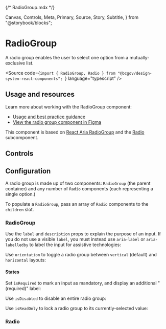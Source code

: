 {/* RadioGroup.mdx */}

  Canvas,
  Controls,
  Meta,
  Primary,
  Source,
  Story,
  Subtitle,
} from "@storybook/blocks";


<Meta of={RadioGroupStories} />

# RadioGroup

<Subtitle>
  A radio group enables the user to select one option from a mutually-exclusive
  list.
</Subtitle>

<Source
  code={`import { RadioGroup, Radio } from "@bcgov/design-system-react-components"; `}
  language="typescript"
/>

## Usage and resources

Learn more about working with the RadioGroup component:

- [Usage and best practice guidance]()
- [View the radio group component in Figma](https://www2.gov.bc.ca/gov/content?id=8E36BE1D10E04A17B0CD4D913FA7AC43#designers)

This component is based on [React Aria RadioGroup](https://react-spectrum.adobe.com/react-aria/RadioGroup.html) and the [Radio](https://react-spectrum.adobe.com/react-aria/RadioGroup.html#radio) subcomponent.

## Controls

<Primary of={RadioGroupStories} />
<Controls of={RadioGroupStories.RadioGroupTemplate} />

## Configuration

A radio group is made up of two components: `RadioGroup` (the parent container) and any number of `Radio` components (each representing a single option.)

To populate a `RadioGroup`, pass an array of `Radio` components to the `children` slot.

### RadioGroup

Use the `label` and `description` props to explain the purpose of an input. If you do not use a visible `label`, you must instead use `aria-label` or `aria-labelledby` to label the input for assistive technologies:

<Canvas of={RadioGroupStories.RadioGroupTemplate} />

Use `orientation` to toggle a radio group between `vertical` (default) and `horizontal` layouts:

<Canvas of={RadioGroupStories.HorizontalRadioGroup} />

#### States

Set `isRequired` to mark an input as mandatory, and display an additional "(required)" label:

<Canvas of={RadioGroupStories.RequiredRadioGroup} />

Use `isDisabled` to disable an entire radio group:

<Canvas of={RadioGroupStories.DisabledRadioGroup} />

Use `isReadOnly` to lock a radio group to its currently-selected value:

<Canvas of={RadioGroupStories.ReadOnlyRadioGroup} />

### Radio
